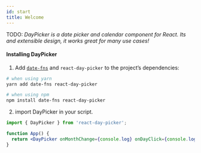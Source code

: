 ```yaml
---
id: start
title: Welcome
---
```


TODO: _DayPicker is a date picker and calendar component for React. Its and extensible design, it works great for many use cases!_

#### Installing DayPicker

1. Add [`date-fns`](https://date-fns.org/) and `react-day-picker` to the project’s dependencies:

```bash
# when using yarn
yarn add date-fns react-day-picker

# when using npm
npm install date-fns react-day-picker
```

2. import DayPicker in your script.

```jsx preview
import { DayPicker } from 'react-day-picker';

function App() {
  return <DayPicker onMonthChange={console.log} onDayClick={console.log} />;
}
```
